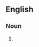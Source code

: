 ==English==

===Noun===
{{tomosynthesis}}

# {{the creation of a 3D image with the use of electrical impulses sent through body tissue}}